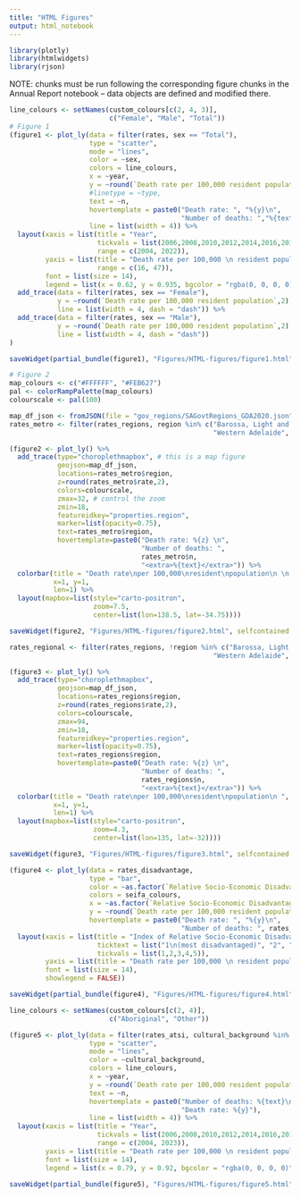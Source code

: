 ---
title: "HTML Figures"
output: html_notebook
---

```{r}
library(plotly)
library(htmlwidgets)
library(rjson)
```

NOTE: chunks must be run following the corresponding figure chunks in the Annual Report notebook -- data objects are defined and modified there.


```{r}
line_colours <- setNames(custom_colours[c(2, 4, 3)],
                         c("Female", "Male", "Total"))
# Figure 1
(figure1 <- plot_ly(data = filter(rates, sex == "Total"),
                    type = "scatter",
                    mode = "lines",
                    color = ~sex,
                    colors = line_colours,
                    x = ~year,
                    y = ~round(`Death rate per 100,000 resident population`,2),
                    #linetype = ~type,
                    text = ~n,
                    hovertemplate = paste0("Death rate: ", "%{y}\n",
                                           "Number of deaths: ","%{text}"), # control the text that appears on hover
                    line = list(width = 4)) %>% 
  layout(xaxis = list(title = "Year",
                      tickvals = list(2006,2008,2010,2012,2014,2016,2018,2020,2022),
                      range = c(2004, 2022)),
         yaxis = list(title = "Death rate per 100,000 \n resident population",
                      range = c(16, 47)),
         font = list(size = 14),
         legend = list(x = 0.62, y = 0.935, bgcolor = "rgba(0, 0, 0, 0)")) %>% 
  add_trace(data = filter(rates, sex == "Female"),
            y = ~round(`Death rate per 100,000 resident population`,2), name = "Female",
            line = list(width = 4, dash = "dash")) %>% 
  add_trace(data = filter(rates, sex == "Male"),
            y = ~round(`Death rate per 100,000 resident population`,2), name = "Male",
            line = list(width = 4, dash = "dash"))
)

saveWidget(partial_bundle(figure1), "Figures/HTML-figures/figure1.html", selfcontained = F, libdir = "index_files")
```


```{r}
# Figure 2
map_colours <- c("#FFFFFF", "#FEB627")
pal <- colorRampPalette(map_colours)
colourscale <- pal(100)

map_df_json <- fromJSON(file = "gov_regions/SAGovtRegions_GDA2020.json")
rates_metro <- filter(rates_regions, region %in% c("Barossa, Light and Lower North", "Northern Adelaide", "Eastern Adelaide", 
                                                   "Western Adelaide", "Adelaide Hills", "Southern Adelaide"))

(figure2 <- plot_ly() %>% 
  add_trace(type="choroplethmapbox", # this is a map figure
            geojson=map_df_json,
            locations=rates_metro$region,
            z=round(rates_metro$rate,2),
            colors=colourscale,
            zmax=32, # control the zoom
            zmin=18,
            featureidkey="properties.region",
            marker=list(opacity=0.75),
            text=rates_metro$region,
            hovertemplate=paste0("Death rate: %{z} \n",
                                 "Number of deaths: ",
                                 rates_metro$n,
                                 "<extra>%{text}</extra>")) %>% 
  colorbar(title = "Death rate\nper 100,000\nresident\npopulation\n \n ",
           x=1, y=1,
           len=1) %>% 
  layout(mapbox=list(style="carto-positron",
                     zoom=7.5,
                     center=list(lon=138.5, lat=-34.75))))

saveWidget(figure2, "Figures/HTML-figures/figure2.html", selfcontained = F, libdir = "index_files")
```

```{r}
rates_regional <- filter(rates_regions, !region %in% c("Barossa, Light and Lower North", "Northern Adelaide", "Eastern Adelaide", 
                                                   "Western Adelaide", "Adelaide Hills", "Southern Adelaide"))

(figure3 <- plot_ly() %>% 
  add_trace(type="choroplethmapbox",
            geojson=map_df_json,
            locations=rates_regions$region,
            z=round(rates_regions$rate,2),
            colors=colourscale,
            zmax=94,
            zmin=18,
            featureidkey="properties.region",
            marker=list(opacity=0.75),
            text=rates_regions$region,
            hovertemplate=paste0("Death rate: %{z} \n",
                                 "Number of deaths: ",
                                 rates_regions$n,
                                 "<extra>%{text}</extra>")) %>% 
  colorbar(title = "Death rate\nper 100,000\nresident\npopulation\n ",
           x=1, y=1,
           len=1) %>% 
  layout(mapbox=list(style="carto-positron",
                     zoom=4.3,
                     center=list(lon=135, lat=-32))))

saveWidget(figure3, "Figures/HTML-figures/figure3.html", selfcontained = F, libdir = "index_files")
```


```{r}
(figure4 <- plot_ly(data = rates_disadvantage,
                    type = "bar",
                    color = ~as.factor(`Relative Socio-Economic Disadvantage Quintile`),
                    colors = seifa_colours,
                    x = ~as.factor(`Relative Socio-Economic Disadvantage Quintile`), 
                    y = ~round(`Death rate per 100,000 resident population`,2),
                    hovertemplate = paste0("Death rate: ", "%{y}\n",
                                           "Number of deaths: ", rates_disadvantage$Deaths)) %>% 
  layout(xaxis = list(title = "Index of Relative Socio-Economic Disadvantage",
                      ticktext = list("1\n(most disadvantaged)", "2", "3", "4", "5\n(least disadvantaged)"),
                      tickvals = list(1,2,3,4,5)),
         yaxis = list(title = "Death rate per 100,000 \n resident population"),
         font = list(size = 14),
         showlegend = FALSE))

saveWidget(partial_bundle(figure4), "Figures/HTML-figures/figure4.html", selfcontained = F, libdir = "index_files")
```


```{r}
line_colours <- setNames(custom_colours[c(2, 4)],
                         c("Aboriginal", "Other"))

(figure5 <- plot_ly(data = filter(rates_atsi, cultural_background %in% c("Aboriginal", "Other")),
                    type = "scatter",
                    mode = "lines",
                    color = ~cultural_background,
                    colors = line_colours,
                    x = ~year,
                    y = ~round(`Death rate per 100,000 resident population`,2),
                    text = ~n,
                    hovertemplate = paste0("Number of deaths: %{text}\n",
                                           "Death rate: %{y}"),
                    line = list(width = 4)) %>% 
  layout(xaxis = list(title = "Year",
                      tickvals = list(2006,2008,2010,2012,2014,2016,2018,2020,2022),
                      range = c(2004, 2023)),
         yaxis = list(title = "Death rate per 100,000 \n resident population"),
         font = list(size = 14),
         legend = list(x = 0.79, y = 0.92, bgcolor = "rgba(0, 0, 0, 0)")))

saveWidget(partial_bundle(figure5), "Figures/HTML-figures/figure5.html", selfcontained = F, libdir = "index_files")
```

